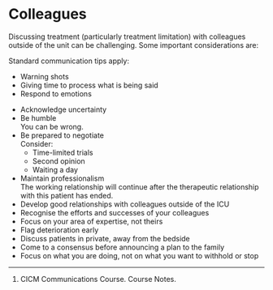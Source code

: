 # Colleagues

Discussing treatment (particularly treatment limitation) with colleagues outside of the unit can be challenging. Some important considerations are:

:::column-margin
Standard communication tips apply:

* Warning shots
* Giving time to process what is being said
* Respond to emotions
:::

* Acknowledge uncertainty
* Be humble\
You can be wrong.
* Be prepared to negotiate\
Consider:
	* Time-limited trials
	* Second opinion
	* Waiting a day
* Maintain professionalism\
The working relationship will continue after the therapeutic relationship with this patient has ended.
* Develop good relationships with colleagues outside of the ICU
* Recognise the efforts and successes of your colleagues
* Focus on your area of expertise, not theirs
* Flag deterioration early
* Discuss patients in private, away from the bedside
* Come to a consensus before announcing a plan to the family
* Focus on what you are doing, not on what you want to withhold or stop


---

1. CICM Communications Course. Course Notes.